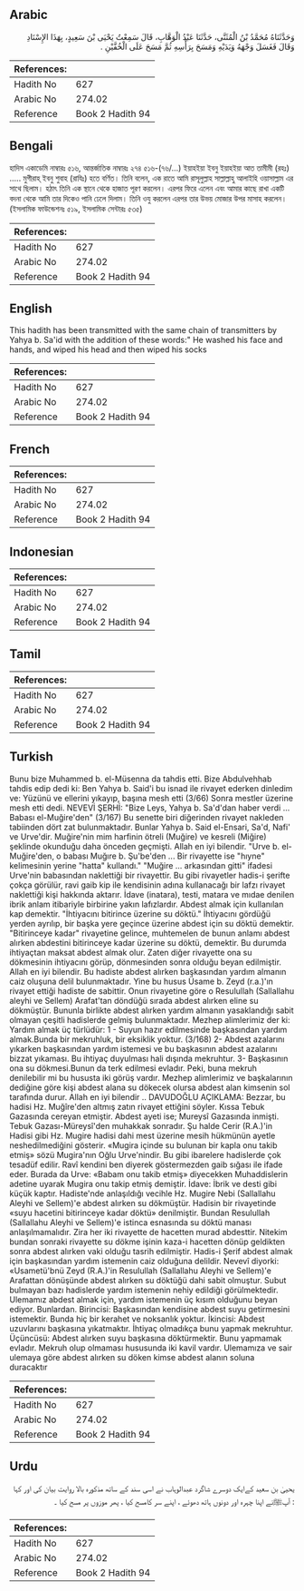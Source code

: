 ## Arabic


<div dir="rtl" lang="ar" style={{fontSize:'larger',backgroundColor:'#f8f9fa',padding:20}}>
وَحَدَّثَنَاهُ مُحَمَّدُ بْنُ الْمُثَنَّى، حَدَّثَنَا عَبْدُ الْوَهَّابِ، قَالَ سَمِعْتُ يَحْيَى بْنَ سَعِيدٍ، بِهَذَا الإِسْنَادِ وَقَالَ فَغَسَلَ وَجْهَهُ وَيَدَيْهِ وَمَسَحَ بِرَأْسِهِ ثُمَّ مَسَحَ عَلَى الْخُفَّيْنِ ‏.‏
</div>
<div style={{backgroundColor:'#f8f9fa',padding:20, marginBottom: 10}}><table> <thead> <tr> <th>References:</th> <th></th> </tr> </thead> <tbody><tr><td>Hadith No</td><td>627</td></tr><tr><td>Arabic No</td><td>274.02</td></tr><tr><td>Reference</td><td>Book 2 Hadith 94</td></tr></tbody></table></div>

## Bengali


<div dir="ltr" lang="bn" style={{fontSize:'larger',backgroundColor:'#f8f9fa',padding:20}}>
হাদিস একাডেমি নাম্বারঃ ৫১৬, আন্তর্জাতিক নাম্বারঃ ২৭৪ ৫১৬-(৭৬/...) ইয়াহইয়া ইবনু ইয়াহইয়া আত তামীমী (রহঃ) ..... মুগীরাহ্ ইবনু শুবাহ (রাযিঃ) হতে বর্ণিত। তিনি বলেন, এক রাতে আমি রাসূলুল্লাহ সাল্লাল্লাহু আলাইহি ওয়াসাল্লাম এর সাথে ছিলাম। হঠাৎ তিনি এক স্থানে থেকে হাজাত পূরণ করলেন। এরপর ফিরে এলেন এবং আমার কাছে রাখা একটি বদনা থেকে আমি তার দিকেও পানি ঢেলে দিলাম। তিনি ওযু করলেন এরপর তার উভয় মোজার উপর মাসাহ করলেন। (ইসলামিক ফাউন্ডেশনঃ ৫১৯, ইসলামিক সেন্টারঃ ৫৩৫)
</div>
<div style={{backgroundColor:'#f8f9fa',padding:20, marginBottom: 10}}><table> <thead> <tr> <th>References:</th> <th></th> </tr> </thead> <tbody><tr><td>Hadith No</td><td>627</td></tr><tr><td>Arabic No</td><td>274.02</td></tr><tr><td>Reference</td><td>Book 2 Hadith 94</td></tr></tbody></table></div>

## English


<div dir="ltr" lang="en" style={{fontSize:'larger',backgroundColor:'#f8f9fa',padding:20}}>
This hadith has been transmitted with the same chain of transmitters by Yahya b. Sa'id with the addition of these words:" He washed his face and hands, and wiped his head and then wiped his socks
</div>
<div style={{backgroundColor:'#f8f9fa',padding:20, marginBottom: 10}}><table> <thead> <tr> <th>References:</th> <th></th> </tr> </thead> <tbody><tr><td>Hadith No</td><td>627</td></tr><tr><td>Arabic No</td><td>274.02</td></tr><tr><td>Reference</td><td>Book 2 Hadith 94</td></tr></tbody></table></div>

## French


<div dir="ltr" lang="fr" style={{fontSize:'larger',backgroundColor:'#f8f9fa',padding:20}}>

</div>
<div style={{backgroundColor:'#f8f9fa',padding:20, marginBottom: 10}}><table> <thead> <tr> <th>References:</th> <th></th> </tr> </thead> <tbody><tr><td>Hadith No</td><td>627</td></tr><tr><td>Arabic No</td><td>274.02</td></tr><tr><td>Reference</td><td>Book 2 Hadith 94</td></tr></tbody></table></div>

## Indonesian


<div dir="ltr" lang="id" style={{fontSize:'larger',backgroundColor:'#f8f9fa',padding:20}}>

</div>
<div style={{backgroundColor:'#f8f9fa',padding:20, marginBottom: 10}}><table> <thead> <tr> <th>References:</th> <th></th> </tr> </thead> <tbody><tr><td>Hadith No</td><td>627</td></tr><tr><td>Arabic No</td><td>274.02</td></tr><tr><td>Reference</td><td>Book 2 Hadith 94</td></tr></tbody></table></div>

## Tamil


<div dir="ltr" lang="ta" style={{fontSize:'larger',backgroundColor:'#f8f9fa',padding:20}}>

</div>
<div style={{backgroundColor:'#f8f9fa',padding:20, marginBottom: 10}}><table> <thead> <tr> <th>References:</th> <th></th> </tr> </thead> <tbody><tr><td>Hadith No</td><td>627</td></tr><tr><td>Arabic No</td><td>274.02</td></tr><tr><td>Reference</td><td>Book 2 Hadith 94</td></tr></tbody></table></div>

## Turkish


<div dir="ltr" lang="tr" style={{fontSize:'larger',backgroundColor:'#f8f9fa',padding:20}}>
Bunu bize Muhammed b. el-Müsenna da tahdis etti. Bize Abdulvehhab tahdis edip dedi ki: Ben Yahya b. Said'i bu isnad ile rivayet ederken dinledim ve: Yüzünü ve ellerini yıkayıp, başına mesh etti (3/66) Sonra mestler üzerine mesh etti dedi. NEVEVİ ŞERHİ: "Bize Leys, Yahya b. Sa'd'dan haber verdi ... Babası el-Muğire'den" (3/167) Bu senette biri diğerinden rivayet nakleden tabiinden dört zat bulunmaktadır. Bunlar Yahya b. Said el-Ensari, Sa'd, Nafi' ve Urve'dir. Muğire'nin mim harfinin ötreli (Muğire) ve kesreli (Miğire) şeklinde okunduğu daha önceden geçmişti. Allah en iyi bilendir. "Urve b. el-Muğire'den, o babası Muğıre b. Şu'be'den ... Bir rivayette ise "hıyne" kelimesinin yerine "hatta" kullandı." "Muğire ... arkasından gitti" ifadesi Urve'nin babasından naklettiği bir rivayettir. Bu gibi rivayetler hadis-i şerifte çokça görülür, ravi gaib kip ile kendisinin adına kullanacağı bir lafzı rivayet naklettiği kişi hakkında aktarır. İdave (inatara), testi, matara ve mıdae denilen ibrik anlam itibariyle birbirine yakın lafızlardır. Abdest almak için kullanılan kap demektir. "İhtiyacını bitirince üzerine su döktü." İhtiyacını gördüğü yerden ayrılıp, bir başka yere geçince üzerine abdest için su döktü demektir. "Bitirinceye kadar" rivayetine gelince, muhtemelen de bunun anlamı abdest alırken abdestini bitirinceye kadar üzerine su döktü, demektir. Bu durumda ihtiyaçtan maksat abdest almak olur. Zaten diğer rivayette ona su dökmesinin ihtiyacını görüp, dönmesinden sonra olduğu beyan edilmiştir. Allah en iyi bilendir. Bu hadiste abdest alırken başkasından yardım almanın caiz oluşuna delil bulunmaktadır. Yine bu husus Üsame b. Zeyd (r.a.)'ın rivayet ettiği hadiste de sabittir. Onun rivayetine göre o Resulullah (Sallallahu aleyhi ve Sellem) Arafat'tan döndüğü sırada abdest alırken eline su dökmüştür. Bununla birlikte abdest alırken yardım almanın yasaklandığı sabit olmayan çeşitli hadislerde gelmiş bulunmaktadır. Mezhep alimlerimiz der ki: Yardım almak üç türlüdür: 1 - Suyun hazır edilmesinde başkasından yardım almak.Bunda bir mekruhluk, bir eksiklik yoktur. (3/168) 2- Abdest azalarını yıkarken başkasından yardım istemesi ve bu başkasının abdest azalarını bizzat yıkaması. Bu ihtiyaç duyulması hali dışında mekruhtur. 3- Başkasının ona su dökmesi.Bunun da terk edilmesi evladır. Peki, buna mekruh denilebilir mi bu hususta iki görüş vardır. Mezhep alimlerimiz ve başkalarının dediğine göre kişi abdest alana su dökecek olursa abdest alan kimsenin sol tarafında durur. Allah en iyi bilendir .. DAVUDOĞLU AÇIKLAMA: Bezzar, bu hadisi Hz. Muğîre'den altmış zatın rivayet ettiğini söyler. Kıssa Tebuk Gazasında cereyan etmiştir. Abdest ayeti ise; Mureysî Gazasında inmişti. Tebuk Gazası-Müreysî'den muhakkak sonradır. Şu halde Cerir (R.A.)'in Hadisi gibi Hz. Mugire hadisi dahi mest üzerine mesih hükmünün ayetle neshedilmediğini gösterir. «Mugira içinde su bulunan bir kapla onu takib etmiş» sözü Mugira'nın Oğlu Urve'nindir. Bu gibi ibarelere hadislerde çok tesadüf edilir. Ravî kendini ben diyerek göstermezden gaib sığası ile ifade eder. Burada da Urve: «Babam onu takib etmiş» diyecekken Muhaddislerin adetine uyarak Mugira onu takip etmiş demiştir. İdave: İbrik ve desti gibi küçük kaptır. Hadiste'nde anlaşıldığı vecihle Hz. Mugire Nebi (Sallallahu Aleyhi ve Sellem)'e abdest alırken su dökmüştür. Hadisin bir rivayetinde «suyu hacetini bitirinceye kadar döktü» denilmiştir. Bundan ResuIullah (Sallallahu Aleyhi ve Sellem)'e istinca esnasında su döktü manası anlaşılmamalıdır. Zira her iki rivayette de hacetten murad abdesttir. Nitekim bundan sonraki rivayette su dökme işinin kaza-i hacetten dönüp geldikten sonra abdest alırken vaki olduğu tasrih edilmiştir. Hadis-i Şerif abdest almak için başkasından yardım istemenin caiz olduğuna delildir. Nevevî diyorki: «Usametü'bnü Zeyd (R.A.)'in ResuIullah (Sallallahu Aleyhi ve Sellem)'e Arafattan dönüşünde abdest alırken su döktüğü dahi sabit olmuştur. Subut bulmayan bazı hadislerde yardım istemenin nehiy edildiği görülmektedir. Ulemamız abdest almak için, yardım istemenin üç kısım olduğunu beyan ediyor. Bunlardan. Birincisi: Başkasından kendisine abdest suyu getirmesini istemektir. Bunda hiç bir kerahet ve noksanlık yoktur. İkincisi: Abdest uzuvlarını başkasına yıkatmaktır. İhtiyaç olmadıkça bunu yapmak mekruhtur. Üçüncüsü: Abdest alırken suyu başkasına döktürmektir. Bunu yapmamak evladır. Mekruh olup olmaması hususunda iki kavil vardır. Ulemamıza ve sair ulemaya göre abdest alırken su döken kimse abdest alanın soluna duracaktır
</div>
<div style={{backgroundColor:'#f8f9fa',padding:20, marginBottom: 10}}><table> <thead> <tr> <th>References:</th> <th></th> </tr> </thead> <tbody><tr><td>Hadith No</td><td>627</td></tr><tr><td>Arabic No</td><td>274.02</td></tr><tr><td>Reference</td><td>Book 2 Hadith 94</td></tr></tbody></table></div>

## Urdu


<div dir="rtl" lang="ur" style={{fontSize:'larger',backgroundColor:'#f8f9fa',padding:20}}>
یحییٰ بن سعید کےایک دوسرے شاگرد عبدالوہاب نے اسی سند کے ساتھ مذکورہ بالا روایت بیان کی اور کہا : آپﷺنے اپنا چہرہ اور دونوں ہاتھ دھوئے ، اپنے سر کامسح کیا ، پھر موزوں پر مسح کیا ۔
</div>
<div style={{backgroundColor:'#f8f9fa',padding:20, marginBottom: 10}}><table> <thead> <tr> <th>References:</th> <th></th> </tr> </thead> <tbody><tr><td>Hadith No</td><td>627</td></tr><tr><td>Arabic No</td><td>274.02</td></tr><tr><td>Reference</td><td>Book 2 Hadith 94</td></tr></tbody></table></div>